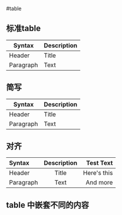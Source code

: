 #table

## 标准table

| Syntax      | Description |
| ----------- | ----------- |
| Header      | Title       |
| Paragraph   | Text        |

## 简写

| Syntax | Description |
| --- | ----------- |
| Header | Title |
| Paragraph | Text |


## 对齐

| Syntax      | Description | Test Text     |
| :---        |    :----:   |          ---: |
| Header      | Title       | Here's this   |
| Paragraph   | Text        | And more      |


## table 中嵌套不同的内容